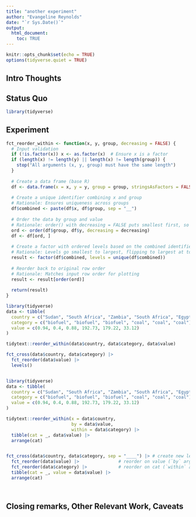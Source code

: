 ```yaml
---
title: "another experiment"
author: "Evangeline Reynolds"
date: "`r Sys.Date()`"
output: 
  html_document:
    toc: TRUE
---
```


```r
knitr::opts_chunk$set(echo = TRUE)
options(tidyverse.quiet = TRUE)
```




## Intro Thoughts


## Status Quo

```r
library(tidyverse)

```

## Experiment

```r
fct_reorder_within <- function(x, y, group, decreasing = FALSE) {
  # Input validation
  if (!is.factor(x)) x <- as.factor(x)  # Ensure x is a factor
  if (length(x) != length(y) || length(x) != length(group)) {
    stop("All arguments (x, y, group) must have the same length")
  }
  
  # Create a data frame (base R)
  df <- data.frame(x = x, y = y, group = group, stringsAsFactors = FALSE)
  
  # Create a unique identifier combining x and group
  # Rationale: Ensures uniqueness across groups
  df$combined <- paste(df$x, df$group, sep = "__")
  
  # Order the data by group and value
  # Rationale: order() with decreasing = FALSE puts smallest first, so highest is last
  ord <- order(df$group, df$y, decreasing = decreasing)
  df <- df[ord, ]
  
  # Create a factor with ordered levels based on the combined identifier
  # Rationale: Levels go smallest to largest, flipping to largest at top with coord_flip
  result <- factor(df$combined, levels = unique(df$combined))
  
  # Reorder back to original row order
  # Rationale: Matches input row order for plotting
  result <- result[order(ord)]
  
  return(result)
}

library(tidyverse)
data <- tibble(
  country = c("Sudan", "South Africa", "Zambia", "South Africa", "Egypt", "Morocco"),
  category = c("biofuel", "biofuel", "biofuel", "coal", "coal", "coal"),
  value = c(0.94, 0.4, 0.88, 192.73, 179.22, 33.12)
)

tidytext::reorder_within(data$country, data$category, data$value)

fct_cross(data$country, data$category) |> 
  fct_reorder(data$value) |>
  levels()


library(tidyverse)
data <- tibble(
  country = c("Sudan", "South Africa", "Zambia", "South Africa", "Egypt", "Morocco"),
  category = c("biofuel", "biofuel", "biofuel", "coal", "coal", "coal"),
  value = c(0.94, 0.4, 0.88, 192.73, 179.22, 33.12)
)

tidytext::reorder_within(x = data$country, 
                         by = data$value,
                         within = data$category) |>
  tibble(cat = _, data$value) |> 
  arrange(cat)


fct_cross(data$country, data$category, sep = "____") |> # create new levels
  fct_reorder(data$value) |>               # reorder on value (`by` argument)
  fct_reorder(data$category) |>            # reorder on cat (`within` argument) 
  tibble(cat = _, value = data$value) |> 
  arrange(cat)




```



## Closing remarks, Other Relevant Work, Caveats
